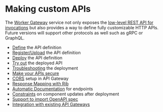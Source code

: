 # Making custom APIs

The [Worker Gateway](/docs/concepts/worker-gateway) service not only exposes the [low-level REST API for invocations](/docs/invoke/http) but also provides a way to define fully customizable HTTP APIs.
Future versions will support other protocols as well such as gRPC or GraphQL.

- [Define](making-custom-apis/define-api-definition) the API definition
- [Register/Upload](making-custom-apis/register-api-definition) the API definition
- [Deploy](making-custom-apis/deploy-api-definition) the API definition
- [Try out](making-custom-apis/try-out-deployed-api) the deployed API
- [Troubleshooting](making-custom-apis/trouble-shooting) the deployment
- [Make your APIs secure](making-custom-apis/authentication)
- [CORS](making-custom-apis/cors) setup in API Gateway
- [Response Mapping with Rib](making-custom-apis/rib-in-api-definition)
- [Automatic Documentation](making-custom-apis/spec-inference) for endpoints
- [Constraints](making-custom-apis/component-constraints) on component updates after deployment
- [Support to import OpenAPI spec](making-custom-apis/import-openapi-spec)
- [Integration with existing API Gateways](making-custom-apis/external-api-gateways)
